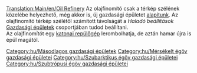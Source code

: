 [[Translation:Main/en/Oil Refinery]]
{{hu/Gazdasági épületek|kép=Oilrefinery.png
|név=Olajfinomító
|klíma=[[Main/en/Éghajlatok/Hu#Mérsékelt|mérsékelt]], [[Main/en/Éghajlatok/Hu#Szubarktikus|szubarktikus]], [[Main/en/Éghajlatok/Hu#Szubtrópusi|szubtrópusi]].
|elfogad=[[Main/hu/Olaj|olajat]]
|előállít=[[Main/hu/Áru|árut]]
}}
Az olajfinomító csak a térkép szélének közelébe helyezhető, még akkor is, új gazdasági épületet [[Main/en/Gazdasági épületek/Hu#Új gazdasági épület alapítása|alapítunk]]. Az olajfinomító térkép szélétől számított távolságát a ''Haladó beállítások'' [[Main/en/Haladó beállítások/Gazdaság/Hu#Gazdasági épületek|Gazdasági épületek]] csoportjában tudod beállítani.<br>
Az olajfinomítót egy [[Main/en/Katasztrófák/Hu#Olajfinomító robbanás|katonai repülőgép]] lerombolhatja, de aztán hamar újra is épül magától.

{{hu/Navbox Gazdasági épületek}}

[[Category:hu/Másodlagos gazdasági épületek]]
[[Category:hu/Mérsékelt égöv gazdasági épületei]]
[[Category:hu/Szubarktikus égöv gazdasági épületei]]
[[Category:hu/Szubtrópusi égöv gazdasági épületei]]